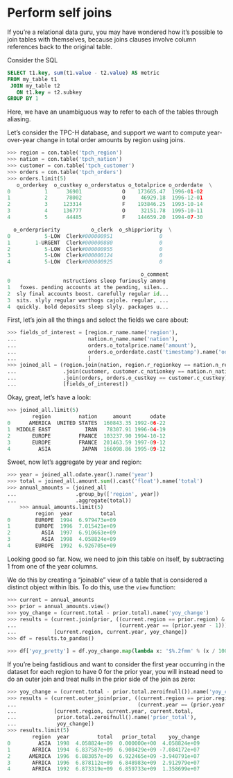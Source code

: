 # Perform self joins

If you’re a relational data guru, you may have wondered how it’s possible to
join tables with themselves, because joins clauses involve column references
back to the original table.

Consider the SQL

```sql
SELECT t1.key, sum(t1.value - t2.value) AS metric
FROM my_table t1
 JOIN my_table t2
   ON t1.key = t2.subkey
GROUP BY 1
```

Here, we have an unambiguous way to refer to each of the tables through
aliasing.

Let’s consider the TPC-H database, and support we want to compute
year-over-year change in total order amounts by region using joins.

```python
>>> region = con.table('tpch_region')
>>> nation = con.table('tpch_nation')
>>> customer = con.table('tpch_customer')
>>> orders = con.table('tpch_orders')
>>> orders.limit(5)
   o_orderkey  o_custkey o_orderstatus o_totalprice o_orderdate  \
0           1      36901             O    173665.47  1996-01-02
1           2      78002             O     46929.18  1996-12-01
2           3     123314             F    193846.25  1993-10-14
3           4     136777             O     32151.78  1995-10-11
4           5      44485             F    144659.20  1994-07-30

  o_orderpriority          o_clerk  o_shippriority  \
0           5-LOW  Clerk#000000951               0
1        1-URGENT  Clerk#000000880               0
2           5-LOW  Clerk#000000955               0
3           5-LOW  Clerk#000000124               0
4           5-LOW  Clerk#000000925               0

                                           o_comment
0                 nstructions sleep furiously among
1   foxes. pending accounts at the pending, silen...
2  sly final accounts boost. carefully regular id...
3  sits. slyly regular warthogs cajole. regular, ...
4  quickly. bold deposits sleep slyly. packages u...
```

First, let’s join all the things and select the fields we care about:

```python
>>> fields_of_interest = [region.r_name.name('region'),
...                       nation.n_name.name('nation'),
...                       orders.o_totalprice.name('amount'),
...                       orders.o_orderdate.cast('timestamp').name('odate') # these are strings
...                       ]
>>> joined_all = (region.join(nation, region.r_regionkey == nation.n_regionkey)
...               .join(customer, customer.c_nationkey == nation.n_nationkey)
...               .join(orders, orders.o_custkey == customer.c_custkey)
...               [fields_of_interest])
```

Okay, great, let’s have a look:

```python
>>> joined_all.limit(5)
        region         nation     amount      odate
0      AMERICA  UNITED STATES  160843.35 1992-06-22
1  MIDDLE EAST           IRAN   78307.91 1996-04-19
2       EUROPE         FRANCE  103237.90 1994-10-12
3       EUROPE         FRANCE  201463.59 1997-09-12
4         ASIA          JAPAN  166098.86 1995-09-12
```

Sweet, now let’s aggregate by year and region:

```python
>>> year = joined_all.odate.year().name('year')
>>> total = joined_all.amount.sum().cast('float').name('total')
>>> annual_amounts = (joined_all
...                   .group_by(['region', year])
...                   .aggregate(total))
    >>> annual_amounts.limit(5)
         region  year         total
0        EUROPE  1994  6.979473e+09
1        EUROPE  1996  7.015421e+09
2          ASIA  1997  6.910663e+09
3          ASIA  1998  4.058824e+09
4        EUROPE  1992  6.926705e+09
```

Looking good so far. Now, we need to join this table on itself, by
subtracting 1 from one of the year columns.

We do this by creating a “joinable” view of a table that is considered a
distinct object within Ibis. To do this, use the `view` function:

```python
>>> current = annual_amounts
>>> prior = annual_amounts.view()
>>> yoy_change = (current.total - prior.total).name('yoy_change')
>>> results = (current.join(prior, ((current.region == prior.region) &
...                                 (current.year == (prior.year - 1))))
...            [current.region, current.year, yoy_change])
>>> df = results.to_pandas()
```

```python
>>> df['yoy_pretty'] = df.yoy_change.map(lambda x: '$%.2fmm' % (x / 1000000.))
```

If you’re being fastidious and want to consider the first year occurring
in the dataset for each region to have 0 for the prior year, you will
instead need to do an outer join and treat nulls in the prior side of
the join as zero:

```python
>>> yoy_change = (current.total - prior.total.zeroifnull()).name('yoy_change')
>>> results = (current.outer_join(prior, ((current.region == prior.region) &
...                                       (current.year == (prior.year - 1))))
...            [current.region, current.year, current.total,
...             prior.total.zeroifnull().name('prior_total'),
...             yoy_change])
>>> results.limit(5)
        region  year         total   prior_total    yoy_change
0         ASIA  1998  4.058824e+09  0.000000e+00  4.058824e+09
1       AFRICA  1994  6.837587e+09  6.908429e+09 -7.084172e+07
2      AMERICA  1996  6.883057e+09  6.922465e+09 -3.940791e+07
3       AFRICA  1996  6.878112e+09  6.848983e+09  2.912979e+07
4       AFRICA  1992  6.873319e+09  6.859733e+09  1.358699e+07
```
